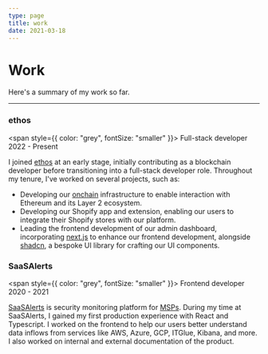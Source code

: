 ```yaml
---
type: page
title: work
date: 2021-03-18
---
```


# Work

Here's a summary of my work so far.

---

### ethos

<span style={{ color: "grey", fontSize: "smaller" }}>
  Full-stack developer 2022 - Present
</span>

I joined [ethos](https://heyethos.com) at an early stage, initially contributing as a blockchain developer before transitioning into a full-stack developer role. Throughout my tenure, I've worked on several projects, such as:
- Developing our [onchain](https://basehub.org/docs/getting-started/what-is-onchain/) infrastructure to enable interaction with Ethereum and its Layer 2 ecosystem.
- Developing our Shopify app and extension, enabling our users to integrate their Shopify stores with our platform.
- Leading the frontend development of our admin dashboard, incorporating [next.js](https://nextjs.org/) to enhance our frontend development, alongside [shadcn](https://ui.shadcn.com/), a bespoke UI library for crafting our UI components.

### SaaSAlerts

<span style={{ color: "grey", fontSize: "smaller" }}>
  Frontend developer 2020 - 2021
</span>

[SaaSAlerts](https://saasalerts.com) is security monitoring platform for [MSPs](https://en.wikipedia.org/wiki/Managed_services). During my time at SaaSAlerts, I gained my first production experience with React and Typescript. I worked on the frontend to help our users better understand data inflows from services like AWS, Azure, GCP, ITGlue, Kibana, and more. I also worked on internal and external documentation of the product.
